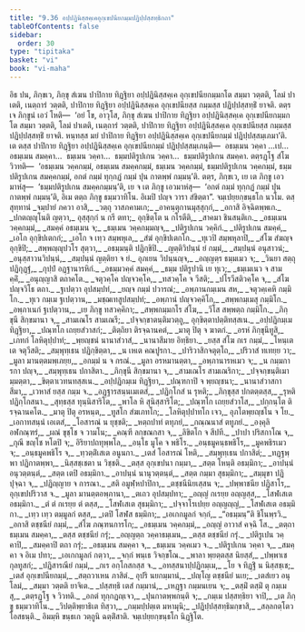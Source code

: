 ```yaml
---
title: "9.36 อปฺปฏินิสฺสคฺเคอุกฺเขปนียกมฺมปฏิปฺปสฺสทฺธิกถา"
tableOfContents: false
sidebar:
  order: 30
type: "tipitaka"
basket: "vi"
book: "vi-maha"
---
```



<DynamicBreadcrumb />

<Division number="450" book="vi-maha">

<Paragraph number="1896" book="vi-maha">
อิธ ปน, ภิกฺขเว, ภิกฺขุ สํเฆน ปาปิกาย ทิฏฺฐิยา อปฺปฏินิสฺสคฺเค อุกฺเขปนียกมฺมกโต สมฺมา วตฺตติ, โลมํ ปาเตติ, เนตฺถารํ วตฺตติ, ปาปิกาย ทิฏฺฐิยา อปฺปฏินิสฺสคฺเค อุกฺเขปนียสฺส กมฺมสฺส ปฏิปฺปสฺสทฺธิํ ยาจติ. ตตฺร เจ ภิกฺขูนํ เอวํ โหติ—  ‘อยํ โข, อาวุโส, ภิกฺขุ สํเฆน ปาปิกาย ทิฏฺฐิยา อปฺปฏินิสฺสคฺเค อุกฺเขปนียกมฺมกโต สมฺมา วตฺตติ, โลมํ ปาเตติ, เนตฺถารํ วตฺตติ, ปาปิกาย ทิฏฺฐิยา อปฺปฏินิสฺสคฺเค อุกฺเขปนียสฺส กมฺมสฺส ปฏิปฺปสฺสทฺธิํ ยาจติ. หนฺทสฺส มยํ ปาปิกาย ทิฏฺฐิยา อปฺปฏินิสฺสคฺเค อุกฺเขปนียกมฺมํ ปฏิปฺปสฺสมฺเภมา’ติ. เต ตสฺส ปาปิกาย ทิฏฺฐิยา อปฺปฏินิสฺสคฺเค อุกฺเขปนียกมฺมํ ปฏิปฺปสฺสมฺเภนฺติ—  อธมฺเมน วคฺคา …เป…  อธมฺเมน สมคฺคา…  ธมฺเมน วคฺคา…  ธมฺมปติรูปเกน วคฺคา…  ธมฺมปติรูปเกน สมคฺคา. ตตฺรฏฺโฐ สํโฆ วิวทติ—  ‘อธมฺเมน วคฺคกมฺมํ, อธมฺเมน สมคฺคกมฺมํ, ธมฺเมน วคฺคกมฺมํ, ธมฺมปติรูปเกน วคฺคกมฺมํ, ธมฺมปติรูปเกน สมคฺคกมฺมํ, อกตํ กมฺมํ ทุกฺกฏํ กมฺมํ ปุน กาตพฺพํ กมฺมนฺ’ติ. ตตฺร, ภิกฺขเว, เย เต ภิกฺขู เอวมาหํสุ—  ‘ธมฺมปติรูปเกน สมคฺคกมฺมนฺ’ติ, เย จ เต ภิกฺขู เอวมาหํสุ—  ‘อกตํ กมฺมํ ทุกฺกฏํ กมฺมํ ปุน กาตพฺพํ กมฺมนฺ’ติ, อิเม ตตฺถ ภิกฺขู ธมฺมวาทิโน. อิเมปิ ปญฺจ วารา สํขิตฺตา”.

</Paragraph>
</Division>

<Paragraph number="1897" type="center" book="vi-maha">
จมฺเปยฺยกฺขนฺธโก นวโม.



</Paragraph>

<Paragraph number="1898" type="center" book="vi-maha">
ตสฺสุทฺทานํ


</Paragraph>

<Paragraph number="1899" type="verses" book="vi-maha">
_จมฺปายํ ภควา อาสิ,_  
_วตฺถุ วาสภคามเก;_  
_อาคนฺตุกานมุสฺสุกฺกํ,_  
_อกาสิ อิจฺฉิตพฺพเก._  

</Paragraph>

<Paragraph number="1900" book="vi-maha">
_ปกตญฺญุโนติ ญตฺวา,_  
อุสฺสุกฺกํ น กรี ตทา;_  
อุกฺขิตฺโต น กโรตีติ,_  
_สาคมา ชินสนฺติเก._  

</Paragraph>

<Paragraph number="1901" type="verses" book="vi-maha">
_อธมฺเมน วคฺคกมฺมํ,_  
_สมคฺคํ อธมฺเมน จ;_  
_ธมฺเมน วคฺคกมฺมญฺจ,_  
_ปติรูปเกน วคฺคิกํ._  

</Paragraph>

<Paragraph number="1902" type="verses" book="vi-maha">
_ปติรูปเกน สมคฺคํ,_  
_เอโก อุกฺขิปเตกกํ;_  
_เอโก จ เทฺว สมฺพหุเล,_  
_สํฆํ อุกฺขิปเตกโก._  

</Paragraph>

<Paragraph number="1903" type="verses" book="vi-maha">
_ทุเวปิ สมฺพหุลาปิ,_  
_สํโฆ สํฆญฺจ อุกฺขิปิ;_  
_สพฺพญฺญุปวโร สุตฺวา,_  
_อธมฺมนฺติ ปฏิกฺขิปิ._  

</Paragraph>

<Paragraph number="1904" type="verses" book="vi-maha">
_ญตฺติวิปนฺนํ ยํ กมฺมํ,_  
_สมฺปนฺนํ อนุสาวนํ;_  
_อนุสฺสาวนวิปนฺนํ,_  
_สมฺปนฺนํ ญตฺติยา จ ยํ._  

</Paragraph>

<Paragraph number="1905" type="verses" book="vi-maha">
อุภเยน วิปนฺนญฺจ,_  
_อญฺญตฺร ธมฺมเมว จ;_  
_วินยา สตฺถุ ปฏิกุฏฺฐํ,_  
_กุปฺปํ อฏฺฐานารหิกํ._  

</Paragraph>

<Paragraph number="1906" type="verses" book="vi-maha">
_อธมฺมวคฺคํ สมคฺคํ,_  
_ธมฺม ปติรูปานิ เย ทุเว;_  
_ธมฺเมเนว จ สามคฺคิํ,_  
_อนุญฺญาสิ ตถาคโต._  

</Paragraph>

<Paragraph number="1907" type="verses" book="vi-maha">
_จตุวคฺโค ปญฺจวคฺโค,_  
_ทสวคฺโค จ วีสติ;_  
_ปโรวีสติวคฺโค จ,_  
_สํโฆ ปญฺจวิโธ ตถา._  

</Paragraph>

<Paragraph number="1908" type="verses" book="vi-maha">
_ฐเปตฺวา อุปสมฺปทํ,_  
_ยญฺจ กมฺมํ ปวารณํ;_  
_อพฺภานกมฺเมน สห,_  
_จตุวคฺเคหิ กมฺมิโก._  

</Paragraph>

<Paragraph number="1909" type="verses" book="vi-maha">
_ทุเว กมฺเม ฐเปตฺวาน,_  
_มชฺฌเทสูปสมฺปทํ;_  
_อพฺภานํ ปญฺจวคฺคิโก,_  
_สพฺพกมฺเมสุ กมฺมิโก._  

</Paragraph>

<Paragraph number="1910" type="verses" book="vi-maha">
_อพฺภาเนกํ ฐเปตฺวาน,_  
_เย ภิกฺขู ทสวคฺคิกา;_  
_สพฺพกมฺมกโร สํโฆ,_  
_วีโส สพฺพตฺถ กมฺมิโก._  

</Paragraph>

<Paragraph number="1911" type="verses" book="vi-maha">
_ภิกฺขุนี สิกฺขมานา จ,_  
_สามเณโร สามเณรี;_  
_ปจฺจกฺขาตนฺติมวตฺถู,_  
อุกฺขิตฺตาปตฺติทสฺสเน._  

</Paragraph>

<Paragraph number="1912" type="verses" book="vi-maha">
_อปฺปฏิกมฺเม ทิฏฺฐิยา,_  
_ปณฺฑโก เถยฺยสํวาสกํ;_  
_ติตฺถิยา ติรจฺฉานคตํ,_  
_มาตุ ปิตุ จ ฆาตกํ._  

</Paragraph>

<Paragraph number="1913" type="verses" book="vi-maha">
_อรหํ ภิกฺขุนีทูสิ,_  
_เภทกํ โลหิตุปฺปาทํ;_  
_พฺยญฺชนํ นานาสํวาสํ,_  
_นานาสีมาย อิทฺธิยา._  

</Paragraph>

<Paragraph number="1914" type="verses" book="vi-maha">
_ยสฺส สํโฆ กเร กมฺมํ,_  
_โหนฺเตเต จตุวีสติ;_  
_สมฺพุทฺเธน ปฏิกฺขิตฺตา,_  
_น เหเต คณปูรกา._  

</Paragraph>

<Paragraph number="1915" type="verses" book="vi-maha">
_ปาริวาสิกจตุตฺโถ,_  
_ปริวาสํ ทเทยฺย วา;_  
_มูลา มานตฺตมพฺเภยฺย,_  
_อกมฺมํ น จ กรณํ._  

</Paragraph>

<Paragraph number="1916" type="verses" book="vi-maha">
_มูลา อรหมานตฺตา,_  
_อพฺภานารหเมว จ;_  
_น กมฺมการกา ปญฺจ,_  
_สมฺพุทฺเธน ปกาสิตา._  

</Paragraph>

<Paragraph number="1917" type="verses" book="vi-maha">
_ภิกฺขุนี สิกฺขมานา จ,_  
_สามเณโร สามเณริกา;_  
_ปจฺจกฺขนฺติเมามฺมตฺตา,_  
_ขิตฺตาเวทนทสฺสเน._  

</Paragraph>

<Paragraph number="1918" type="verses" book="vi-maha">
_อปฺปฏิกมฺเม ทิฏฺฐิยา,_  
_ปณฺฑกาปิ จ พฺยญฺชนา;_  
_นานาสํวาสกา สีมา,_  
_เวหาสํ ยสฺส กมฺม จ._  

</Paragraph>

<Paragraph number="1919" type="verses" book="vi-maha">
_อฏฺฐารสนฺนเมเตสํ,_  
_ปฏิกฺโกสํ น รุหติ;_  
_ภิกฺขุสฺส ปกตตฺตสฺส,_  
_รุหติ ปฏิกฺโกสนา._  

</Paragraph>

<Paragraph number="1920" type="verses" book="vi-maha">
_สุทฺธสฺส ทุนฺนิสาริโต,_  
_พาโล หิ สุนิสฺสาริโต;_  
_ปณฺฑโก เถยฺยสํวาโส,_  
_ปกฺกนฺโต ติรจฺฉานคโต._  

</Paragraph>

<Paragraph number="1921" type="verses" book="vi-maha">
_มาตุ ปิตุ อรหนฺต,_  
_ทูสโก สํฆเภทโก;_  
_โลหิตุปฺปาทโก เจว,_  
อุภโตพฺยญฺชโน จ โย._  

</Paragraph>

<Paragraph number="1922" type="verses" book="vi-maha">
_เอกาทสนฺนํ เอเตสํ,_  
_โอสารณํ น ยุชฺชติ;_  
_หตฺถปาทํ ตทุภยํ,_  
_กณฺณนาสํ ตทูภยํ._  

</Paragraph>

<Paragraph number="1923" type="verses" book="vi-maha">
_องฺคุลิ อฬกณฺฑรํ,_  
_ผณํ ขุชฺโช จ วามโน;_  
_คณฺฑี ลกฺขณกสา จ,_  
_ลิขิตโก จ สีปที._  

</Paragraph>

<Paragraph number="1924" type="verses" book="vi-maha">
_ปาปา ปริสกาโณ จ,_  
_กุณี ขญฺโช หโตปิ จ;_  
อิริยาปถทุพฺพโล,_  
_อนฺโธ มูโค จ พธิโร._  

</Paragraph>

<Paragraph number="1925" type="verses" book="vi-maha">
_อนฺธมูคนฺธพธิโร,_  
_มูคพธิรเมว จ;_  
_อนฺธมูคพธิโร จ,_  
_ทฺวตฺติํเสเต อนูนกา._  

</Paragraph>

<Paragraph number="1926" type="verses" book="vi-maha">
_เตสํ โอสารณํ โหติ,_  
_สมฺพุทฺเธน ปกาสิตํ;_  
_ทฏฺฐพฺพา ปฏิกาตพฺพา,_  
_นิสฺสชฺเชตา น วิชฺชติ._  

</Paragraph>

<Paragraph number="1927" type="verses" book="vi-maha">
_ตสฺส อุกฺเขปนา กมฺมา,_  
_สตฺต โหนฺติ อธมฺมิกา;_  
_อาปนฺนํ อนุวตฺตนฺตํ,_  
_สตฺต เตปิ อธมฺมิกา._  

</Paragraph>

<Paragraph number="1928" type="verses" book="vi-maha">
_อาปนฺนํ นานุวตฺตนฺตํ,_  
_สตฺต กมฺมา สุธมฺมิกา;_  
_สมฺมุขา ปฏิปุจฺฉา จ,_  
_ปฏิญฺญาย จ การณา._  

</Paragraph>

<Paragraph number="1929" type="verses" book="vi-maha">
_สติ อมูฬฺหปาปิกา,_  
_ตชฺชนีนิยเสฺสน จ;_  
_ปพฺพาชนีย ปฏิสาโร,_  
อุกฺเขปปริวาส จ._  

</Paragraph>

<Paragraph number="1930" type="verses" book="vi-maha">
_มูลา มานตฺตอพฺภานา,_  
_ตเถว อุปสมฺปทา;_  
_อญฺญํ กเรยฺย อญฺญสฺส,_  
_โสฬเสเต อธมฺมิกา._  

</Paragraph>

<Paragraph number="1931" type="verses" book="vi-maha">
_ตํ ตํ กเรยฺย ตํ ตสฺส,_  
_โสฬเสเต สุธมฺมิกา;_  
_ปจฺจาโรเปยฺย อญฺญญฺญํ,_  
_โสฬเสเต อธมฺมิกา._  

</Paragraph>

<Paragraph number="1932" type="verses" book="vi-maha">
_เทฺว เทฺว ตมฺมูลกํ ตสฺส,_  
_เตปิ โสฬส ธมฺมิกา;_  
_เอเกกมูลกํ จกฺกํ,_  
_“อธมฺมนฺ”ติ ชิโนพฺรวิ._  

</Paragraph>

<Paragraph number="1933" type="verses" book="vi-maha">
_อกาสิ ตชฺชนียํ กมฺมํ,_  
_สํโฆ ภณฺฑนการโก;_  
_อธมฺเมน วคฺคกมฺมํ,_  
_อญฺญํ อาวาสํ คจฺฉิ โส._  

</Paragraph>

<Paragraph number="1934" type="verses" book="vi-maha">
_ตตฺถาธมฺเมน สมคฺคา,_  
_ตสฺส ตชฺชนียํ กรุํ;_  
_อญฺญตฺถ วคฺคาธมฺเมน,_  
_ตสฺส ตชฺชนียํ กรุํ._  

</Paragraph>

<Paragraph number="1935" type="verses" book="vi-maha">
_ปติรูเปน วคฺคาปิ,_  
_สมคฺคาปิ ตถา กรุํ;_  
_อธมฺเมน สมคฺคา จ,_  
_ธมฺเมน วคฺคเมว จ._  

</Paragraph>

<Paragraph number="1936" type="verses" book="vi-maha">
_ปติรูปเกน วคฺคา จ,_  
_สมคฺคา จ อิเม ปทา;_  
_เอเกกมูลกํ กตฺวา,_  
_จกฺกํ พนฺเธ วิจกฺขโณ._  

</Paragraph>

<Paragraph number="1937" type="verses" book="vi-maha">
_พาลา พฺยตฺตสฺส นิยสฺสํ,_  
_ปพฺพาเช กุลทูสกํ;_  
_ปฏิสารณียํ กมฺมํ,_  
_กเร อกฺโกสกสฺส จ._  

</Paragraph>

<Paragraph number="1938" type="verses" book="vi-maha">
_อทสฺสนาปฺปฏิกมฺเม,_  
_โย จ ทิฏฺฐิํ น นิสฺสชฺเช;_  
_เตสํ อุกฺเขปนียกมฺมํ,_  
_สตฺถวาเหน ภาสิตํ._  

</Paragraph>

<Paragraph number="1939" type="verses" book="vi-maha">
อุปริ นยกมฺมานํ,_  
_ปญฺโญ ตชฺชนียํ นเย;_  
_เตสํเยว อนุโลมํ,_  
_สมฺมา วตฺตติ ยาจิเต._  

</Paragraph>

<Paragraph number="1940" type="verses" book="vi-maha">
_ปสฺสทฺธิ เตสํ กมฺมานํ,_  
_เหฏฺฐา กมฺมนเยน จ;_  
_ตสฺมิํ ตสฺมิํ ตุ กมฺเมสุ,_  
_ตตฺรฏฺโฐ จ วิวทติ._  

</Paragraph>

<Paragraph number="1941" type="verses" book="vi-maha">
_อกตํ ทุกฺกฏญฺเจว,_  
_ปุนกาตพฺพกนฺติ จ;_  
_กมฺเม ปสฺสทฺธิยา จาปิ,_  
_เต ภิกฺขู ธมฺมวาทิโน._  

</Paragraph>

<Paragraph number="1942" type="verses" book="vi-maha">
_วิปตฺติพฺยาธิเต ทิสฺวา,_  
_กมฺมปฺปตฺเต มหามุนิ;_  
_ปฏิปฺปสฺสทฺธิมกฺขาสิ,_  
_สลฺลกตฺโตว โอสธนฺติ._  


</Paragraph>

<Paragraph number="1943" type="center" book="vi-maha">
อิมมฺหิ ขนฺธเก วตฺถูนิ ฉตฺติํสาติ.



</Paragraph>

<Paragraph number="1944" type="center" book="vi-maha">
จมฺเปยฺยกฺขนฺธโก นิฏฺฐิโต.
</Paragraph>